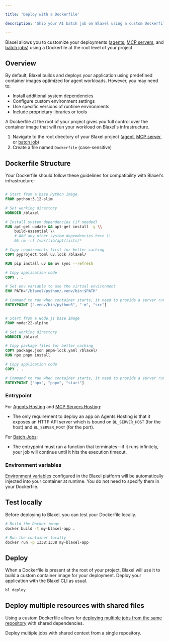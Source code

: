 ```yaml
---

title: 'Deploy with a Dockerfile'

description: 'Ship your AI batch job on Blaxel using a custom Dockerfile.'

---
```


Blaxel allows you to customize your deployments ([agents](../Agents/Overview), [MCP servers](../Functions/Overview), and [batch jobs](Overview)) using a Dockerfile at the root level of your project.

## Overview

By default, Blaxel builds and deploys your application using predefined container images optimized for agent workloads. However, you may need to:

- Install additional system dependencies
- Configure custom environment settings
- Use specific versions of runtime environments
- Include proprietary libraries or tools

A Dockerfile at the root of your project gives you full control over the container image that will run your workload on Blaxel's infrastructure.

1. Navigate to the root directory of your Blaxel project ([agent](../Agents/Overview), [MCP server](../Functions/Overview), or [batch job](Overview))
2. Create a file named `Dockerfile` (case-sensitive)

## Dockerfile Structure

Your Dockerfile should follow these guidelines for compatibility with Blaxel's infrastructure:

```Dockerfile Python

# Start from a base Python image
FROM python:3.12-slim

# Set working directory
WORKDIR /blaxel

# Install system dependencies (if needed)
RUN apt-get update && apt-get install -y \\
    build-essential \\
    # Add any other system dependencies here \\
    && rm -rf /var/lib/apt/lists/*

# Copy requirements first for better caching
COPY pyproject.toml uv.lock /blaxel/

RUN pip install uv && uv sync --refresh

# Copy application code
COPY . .

# Set env variable to use the virtual environment
ENV PATH="/blaxel/python/.venv/bin:$PATH"

# Command to run when container starts, it need to provide a server running on port 80 for agent and MCP server
ENTRYPOINT [".venv/bin/python3", "-m", "src"]
```

```Dockerfile TypeScript/JavaScript

# Start from a Node.js base image
FROM node:22-alpine

# Set working directory
WORKDIR /blaxel

# Copy package files for better caching
COPY package.json pnpm-lock.yaml /blaxel/
RUN npx pnpm install

# Copy application code
COPY . .

# Command to run when container starts, it need to provide a server running on port 80 for agent and MCP server
ENTRYPOINT ["npx", "pnpm", "start"]
```

### Entrypoint

For [Agents Hosting](../Agents/Overview) and [MCP Servers Hosting](../Functions/Overview):

- The only requirement to deploy an app on Agents Hosting is that it exposes an HTTP API server which is bound on `BL_SERVER_HOST` (for the host) and `BL_SERVER_PORT` (for the port).

For [Batch Jobs](Overview):

- The entrypoint must run a function that terminates—if it runs infinitely, your job will continue until it hits the execution timeout.

### Environment variables

[Environment variables](../Agents/Variables-and-secrets) configured in the Blaxel platform will be automatically injected into your container at runtime. You do not need to specify them in your Dockerfile.

## Test locally

Before deploying to Blaxel, you can test your Dockerfile locally.

```bash
# Build the Docker image
docker build -t my-blaxel-app .

# Run the container locally
docker run -p 1338:1338 my-blaxel-app
```

## Deploy

When a Dockerfile is present at the root of your project, Blaxel will use it to build a custom container image for your deployment. Deploy your application with the Blaxel CLI as usual. 

```bash
bl deploy
```

## Deploy multiple resources with shared files

Using a custom Dockerfile allows for [deploying multiple jobs from the same repository](Deploy-multiple-jobs) with shared dependencies.

<Card title="Deploy multiple resources with shared files" icon="folder-tree" href="/Jobs/Deploy-multiple-jobs">
Deploy multiple jobs with shared context from a single repository.
</Card>